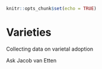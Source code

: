 ```r
knitr::opts_chunk$set(echo = TRUE)
```

# Varieties

Collecting data on varietal adoption

Ask Jacob van Etten

